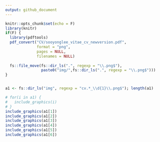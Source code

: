 ```yaml
---
output: github_document
---
```


```r
knitr::opts_chunk$set(echo = F)
library(knitr)
if(F) {
  library(pdftools)
  pdf_convert("CV/sooyonglee_vitae_cv_newversion.pdf",
              format = "png",
              pages = NULL,
              filenames = NULL)
  
  fs::file_move(fs::dir_ls(".", regexp = "\\.png$"),
                paste0("img/",fs::dir_ls(".", regexp = "\\.png$")))
}


a1 <- fs::dir_ls("img", regexp = "cv.*_\\d{1}\\.png$"); length(a1)
```
```r

# for(i in a1) {
#   include_graphics(i)
# }
include_graphics(a1[1])
include_graphics(a1[2])
include_graphics(a1[3])
include_graphics(a1[4])
include_graphics(a1[5])
include_graphics(a1[6])
```

<!-- [embed]sooyonglee_vitae_cv_newversion.pdf[/embed] -->
<!-- ![](CV/sooyonglee_vitae_cv_newversion.pdf){width=2000px, height=1500px} -->
<!-- (https://github.com/sooyongl/sylcv/blob/main/CV/sooyonglee_vitae_cv_newversion.pdf?raw=true) -->